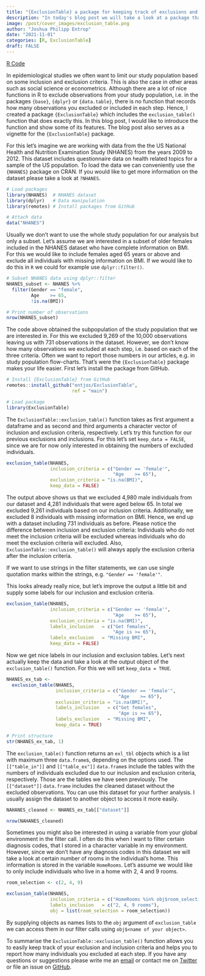 ```yaml
---
title: "{ExclusionTable} a package for keeping track of exclusions and inclusions"
description: "In today's blog post we will take a look at a package that allows you to keep track of the number of observations that you in- or exclude from your dataset or study population. For this I will introduce the `ExclusionTable` package, which provides a usufull function this job."
image: /post/cover_images/exclusion_table.png
author: "Joshua Philipp Entrop"
date: "2021-11-01"
categories: [R, ExclusionTable]
draft: FALSE
---
```


[R Code](/rcode/exclusion_table.txt){.btn .btn-outline-primary .btn role="button"}

In epidemiological studies we often want to limit our study population based on some inclusion and exclusion criteria. This is also the case in other areas such as social science or econometrics. Although there are a lot of nice functions in R to exclude observations from your study population, i.e. in the packages `{base}`, `{dplyr}` or `{data.table}`, there is no function that records how many observations you excluded or included in each step. Hence, I created a package `{ExclusionTable}` which includes the `exclusion_table()` function that does exactly this. In this blog post, I would like to introduce the function and show some of its features. The blog post also serves as a vignette for the `{ExclusionTable}` package.

For this let's imagine we are working with data from the the US National Health and Nutrition Examination Study (NHANES) from the years 2009 to 2012. This dataset includes questionnaire data on health related topics for a sample of the US population. To load the data we can conveniently use the `{NHANES}` package on CRAN. If you would like to get more information on the dataset please take a look at `?NHANES`.

```r
# Load packages
library(NHANES)  # NHANES dataset
library(dplyr)   # Data manipulation
library(remotes) # Install packages from GitHub

# Attach data
data("NHANES")
```

Usually we don't want to use the whole study population for our analysis but only a subset. Let's assume we are interested in a subset of older females included in the NHANES dataset who have complete information on BMI. For this we would like to include females aged 65 years or above and exclude all individuals with missing information on BMI. If we would like to do this in `R` we could for example use `dplyr::filter()`.

```r
# Subset NHANES data using dplyr::filter
NHANES_subset <- NHANES %>% 
  filter(Gender == "female",
         Age    >= 65,
         !is.na(BMI))

# Print number of observations
nrow(NHANES_subset)
```

The code above obtained the subpopulation of the study population that we are interested in. For this we excluded 9,269 of the 10,000 observations leaving us with 731 observations in the dataset. However, we don't know how many observations we excluded at each step, i.e. based on each of the three criteria. Often we want to report those numbers in our articles, e.g. in study population flow-charts. That's were the `{ExclusionTable}` package makes your life easier. First let's install the package from GitHub.

```r
# Install {ExclusionTable} from GitHub
remotes::install_github("entjos/ExclusionTable",
                        ref = "main")
```

```r
# Load package
library(ExclusionTable)
```

The `ExclusionTable::exclusion_table()` function takes as first argument a dataframe and as second and third arguments a character vector of inclusion and exclusion criteria, respectively. Let's try this function for our previous exclusions and inclusions. For this let's set `keep_data = FALSE`, since we are for now only interested in obtaining the numbers of excluded individuals.

```r
exclusion_table(NHANES,
                inclusion_criteria = c("Gender == 'female'",
                                       "Age    >= 65"),
                exclusion_criteria = "is.na(BMI)",
                keep_data = FALSE)
```

The output above shows us that we excluded 4,980 male individuals from our dataset and 4,281 individuals that were aged below 65. In total we excluded 9,261 individuals based on our inclusion criteria. Additionally, we excluded 8 individuals with missing information on BMI. Hence, we end up with a dataset including 731 individuals as before. Please notice the difference between inclusion and exclusion criteria: Individuals who do not meet the inclusion criteria will be excluded whereas individuals who do meet the exclusion criteria will excluded. Also, `ExclusionTable::exclusion_table()` will always apply the exclusion criteria after the inclusion criteria.

If we want to use strings in the filter statements, we can use single quotation marks within the strings, e.g. `"Gender == 'female'"`.

This looks already really nice, but let's improve the output a little bit and supply some labels for our inclusion and exclusion criteria.

```r
exclusion_table(NHANES,
                inclusion_criteria = c("Gender == 'female'",
                                       "Age    >= 65"),
                exclusion_criteria = "is.na(BMI)",
                labels_inclusion   = c("Get females",
                                       "Age is >= 65"),
                labels_exclusion   = "Missing BMI",
                keep_data = FALSE)
```

Now we get nice labels in our inclusion and exclusion tables. Let's next actually keep the data and take a look at the output object of the `exclusion_table()` function. For this we will set `keep_data = TRUE`.

```r
NHANES_ex_tab <- 
  exclusion_table(NHANES,
                  inclusion_criteria = c("Gender == 'female'",
                                         "Age    >= 65"),
                  exclusion_criteria = "is.na(BMI)",
                  labels_inclusion   = c("Get females",
                                         "Age is >= 65"),
                  labels_exclusion   = "Missing BMI",
                  keep_data = TRUE)

# Print structure
str(NHANES_ex_tab, 1)
```

The `exclusion_table()` function returns an `exl_tbl` objects which is a list with maximum three `data.frame`s, depending on the options used. The `[["table_in"]]` and `[["table_ex"]]` `data.frame`s include the tables with the numbers of individuals excluded due to our inclusion and exclusion criteria, respectively. Those are the tables we have seen previously. The `[["dataset"]]` `data.frame` includes the cleaned dataset without the excluded observations. You can use this dataset for your further analysis. I usually assign the dataset to another object to access it more easily.

```r
NAHANES_cleaned <- NHANES_ex_tab[["dataset"]]

nrow(NAHANES_cleaned)
```

Sometimes you might also be interested in using a variable from your global environment in the filter call. I often do this when I want to filter certain diagnosis codes, that I stored in a character variable in my environment. However, since we don't have any diagnosis codes in this dataset we will take a look at certain number of rooms in the individual's home. This information is stored in the variable `HomeRooms`. Let's assume we would like to only include individuals who live in a home with 2, 4 and 9 rooms.

```r
room_selection <- c(2, 4, 9)

exclusion_table(NHANES,
                inclusion_criteria = c("HomeRooms %in% obj$room_selection"),
                labels_inclusion   = c("2, 4, 9 rooms"),
                obj = list(room_selection = room_selection))
```

By supplying objects as names lists to the `obj` argument of `exclusion_table` we can access them in our filter calls using `obj$<name of your object>`.

To summarise the `ExclusionTable::exclusion_table()` function allows you to easily keep track of your exclusion and inclusion criteria and helps you to report how many individuals you excluded at each step. If you have any questions or suggestions please write me an [email](mailto:joshuaentrop@posteo.de) or contact me on [Twitter](twitter.com/entjos) or file an issue on [GitHub](https://github.com/entjos/ExclusionTable).
